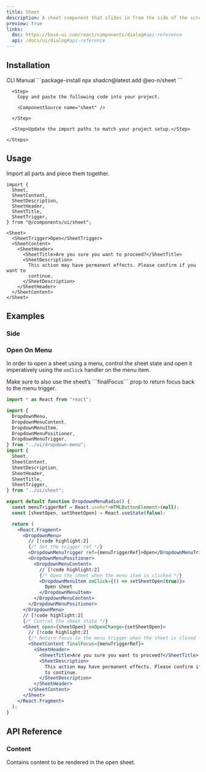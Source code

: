 ```yaml
---
title: Sheet
description: A sheet component that slides in from the side of the screen, used for displaying additional content or actions without taking up the full screen.
preview: true
links:
  doc: https://base-ui.com/react/components/dialog#api-reference
  api: /docs/ui/dialog#api-reference
---
```


<ComponentTabs name="sheet-demo" />

## Installation

<CodeTabs>

  <TabsList>
    <TabsTrigger value="cli">CLI</TabsTrigger>
    <TabsTrigger value="manual">Manual</TabsTrigger>
  </TabsList>

  <TabsContent value="cli">
    ```package-install 
    npx shadcn@latest add @eo-n/sheet
    ```
  </TabsContent>

  <TabsContent value="manual">
    <Steps>

      <Step>
        Copy and paste the following code into your project.

        <ComponentSource name="sheet" />

      </Step>
      
      <Step>Update the import paths to match your project setup.</Step>

    </Steps>
  </TabsContent>

</CodeTabs>

## Usage

Import all parts and piece them together.

```tsx
import {
  Sheet,
  SheetContent,
  SheetDescription,
  SheetHeader,
  SheetTitle,
  SheetTrigger,
} from "@/components/ui/sheet";
```

```tsx
<Sheet>
  <SheetTrigger>Open</SheetTrigger>
  <SheetContent>
    <SheetHeader>
      <SheetTitle>Are you sure you want to proceed?</SheetTitle>
      <SheetDescription>
        This action may have permanent effects. Please confirm if you want to
        continue.
      </SheetDescription>
    </SheetHeader>
  </SheetContent>
</Sheet>
```

## Examples

### Side

<ComponentTabs name="sheet-side" />

### Open On Menu

In order to open a sheet using a menu, control the sheet state and open it imperatively using the `onClick` handler on the menu item.

<Callout title="Return Focus Properly" type="warn">
  Make sure to also use the sheet’s ```finalFocus``` prop to return focus back
  to the menu trigger.
</Callout>

```jsx
import * as React from "react";

import {
  DropdownMenu,
  DropdownMenuContent,
  DropdownMenuItem,
  DropdownMenuPositioner,
  DropdownMenuTrigger,
} from "../ui/dropdown-menu";
import {
  Sheet,
  SheetContent,
  SheetDescription,
  SheetHeader,
  SheetTitle,
  SheetTrigger,
} from "../ui/sheet";

export default function DropdownMenuRadio() {
  const menuTriggerRef = React.useRef<HTMLButtonElement>(null);
  const [sheetOpen, setSheetOpen] = React.useState(false);

  return (
    <React.Fragment>
      <DropdownMenu>
        // [!code highlight:2]
        {/* Set the trigger ref */}
        <DropdownMenuTrigger ref={menuTriggerRef}>Open</DropdownMenuTrigger>
        <DropdownMenuPositioner>
          <DropdownMenuContent>
            // [!code highlight:2]
            {/* Open the sheet when the menu item is clicked */}
            <DropdownMenuItem onClick={() => setSheetOpen(true)}>
              Open sheet
            </DropdownMenuItem>
          </DropdownMenuContent>
        </DropdownMenuPositioner>
      </DropdownMenu>
      // [!code highlight:2]
      {/* Control the sheet state */}
      <Sheet open={sheetOpen} onOpenChange={setSheetOpen}>
        // [!code highlight:2]
        {/* Return focus to the menu trigger when the sheet is closed */}
        <SheetContent finalFocus={menuTriggerRef}>
          <SheetHeader>
            <SheetTitle>Are you sure you want to proceed?</SheetTitle>
            <SheetDescription>
              This action may have permanent effects. Please confirm if you want
              to continue.
            </SheetDescription>
          </SheetHeader>
        </SheetContent>
      </Sheet>
    </React.Fragment>
  );
}
```

## API Reference

### Content

Contains content to be rendered in the open sheet.

<AutoTypeTable path="./types/docs/sheet.ts" name="ContentProps" />
